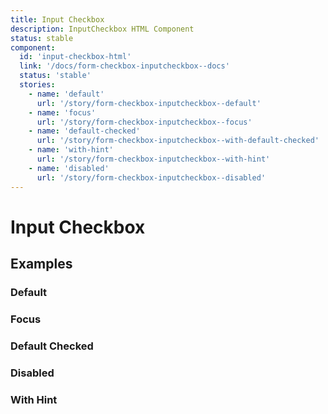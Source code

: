 ```yaml
---
title: Input Checkbox
description: InputCheckbox HTML Component
status: stable
component:
  id: 'input-checkbox-html'
  link: '/docs/form-checkbox-inputcheckbox--docs'
  status: 'stable'
  stories:
    - name: 'default'
      url: '/story/form-checkbox-inputcheckbox--default'
    - name: 'focus'
      url: '/story/form-checkbox-inputcheckbox--focus'
    - name: 'default-checked'
      url: '/story/form-checkbox-inputcheckbox--with-default-checked'
    - name: 'with-hint'
      url: '/story/form-checkbox-inputcheckbox--with-hint'
    - name: 'disabled'
      url: '/story/form-checkbox-inputcheckbox--disabled'
---
```


# Input Checkbox

<Section current="html">

<ComponentPreview>
  <InputCheckbox label="Checkbox" value="value-1" />
</ComponentPreview>

## Examples

### Default

<StorybookFrame
  heightClassName="h-max"
  componentId="input-checkbox-html"
  story="default"
/>

### Focus

<StorybookFrame
  heightClassName="h-max"
  componentId="input-checkbox-html"
  story="focus"
/>

### Default Checked

<StorybookFrame
  heightClassName="h-max"
  componentId="input-checkbox-html"
  story="default-checked"
/>

### Disabled

<StorybookFrame
  heightClassName="h-max"
  componentId="input-checkbox-html"
  story="disabled"
/>

### With Hint

<StorybookFrame
  heightClassName="h-max"
  componentId="input-checkbox-html"
  story="with-label-and-hint"
/>

</Section>
